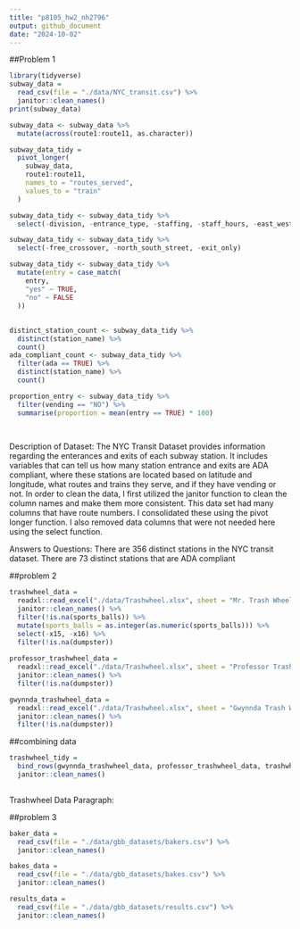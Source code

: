 ```yaml
---
title: "p8105_hw2_nh2796"
output: github_document
date: "2024-10-02"
---
```

##Problem 1

```r
library(tidyverse)
subway_data = 
  read_csv(file = "./data/NYC_transit.csv") %>% 
  janitor::clean_names()
print(subway_data)
```
```r
subway_data <- subway_data %>% 
  mutate(across(route1:route11, as.character))
```

```r
subway_data_tidy = 
  pivot_longer(
    subway_data,
    route1:route11,
    names_to = "routes_served",
    values_to = "train"
  )
```

```r
subway_data_tidy <- subway_data_tidy %>% 
  select(-division, -entrance_type, -staffing, -staff_hours, -east_west_street, -ada_notes, -corner, )
```

```r
subway_data_tidy <- subway_data_tidy %>% 
  select(-free_crossover, -north_south_street, -exit_only)
```

```r
subway_data_tidy <- subway_data_tidy %>% 
  mutate(entry = case_match(
    entry,
    "yes" ~ TRUE,
    "no" ~ FALSE
  ))
```

##
```r
distinct_station_count <- subway_data_tidy %>% 
  distinct(station_name) %>% 
  count()
ada_compliant_count <- subway_data_tidy %>% 
  filter(ada == TRUE) %>% 
  distinct(station_name) %>% 
  count()

proportion_entry <- subway_data_tidy %>% 
  filter(vending == "NO") %>% 
  summarise(proportion = mean(entry == TRUE) * 100)
  
 
```

Description of Dataset:
The NYC Transit Dataset provides information regarding the enterances and exits of each subway station. It includes variables that can tell us how many station entrance and exits are ADA compliant, where these stations are located based on latitude and longitude, what routes and trains they serve, and if they have vending or not. In order to clean the data, I first utilized the janitor function to clean the column names and make them more consistent. This data set had many columns that have route numbers. I consolidated these using the pivot longer function. I also removed data columns that were not needed here using the select function. 

Answers to Questions:
There are 356 distinct stations in the NYC transit dataset.
There are 73 distinct stations that are ADA compliant

##problem 2
```r
trashwheel_data = 
  readxl::read_excel("./data/Trashwheel.xlsx", sheet = "Mr. Trash Wheel") %>% 
  janitor::clean_names() %>% 
  filter(!is.na(sports_balls)) %>% 
  mutate(sports_balls = as.integer(as.numeric(sports_balls))) %>% 
  select(-x15, -x16) %>% 
  filter(!is.na(dumpster))
 
professor_trashwheel_data =
  readxl::read_excel("./data/Trashwheel.xlsx", sheet = "Professor Trash Wheel") %>% 
  janitor::clean_names() %>% 
  filter(!is.na(dumpster))

gwynnda_trashwheel_data = 
  readxl::read_excel("./data/Trashwheel.xlsx", sheet = "Gwynnda Trash Wheel") %>% 
  janitor::clean_names() %>% 
  filter(!is.na(dumpster))
```

##combining data
```r
trashwheel_tidy = 
  bind_rows(gwynnda_trashwheel_data, professor_trashwheel_data, trashwheel_data) %>% 
  janitor::clean_names() 
  
```

Trashwheel Data Paragraph: 

##problem 3
```r
baker_data = 
  read_csv(file = "./data/gbb_datasets/bakers.csv") %>% 
  janitor::clean_names()

bakes_data = 
  read_csv(file = "./data/gbb_datasets/bakes.csv") %>% 
  janitor::clean_names()

results_data = 
  read_csv(file = "./data/gbb_datasets/results.csv") %>% 
  janitor::clean_names()


```



